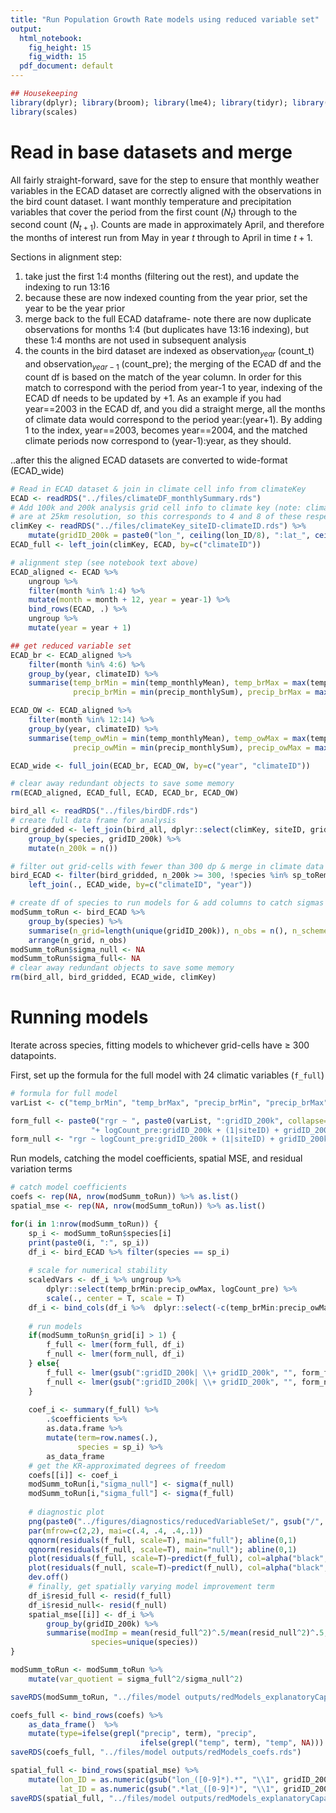 ```yaml
---
title: "Run Population Growth Rate models using reduced variable set"
output:
  html_notebook:
    fig_height: 15
    fig_width: 15
  pdf_document: default
---
```


```r
## Housekeeping
library(dplyr); library(broom); library(lme4); library(tidyr); library(lmerTest);
library(scales)
```

# Read in base datasets and merge 
All fairly straight-forward, save for the step to ensure that monthly weather variables in the ECAD dataset are correctly aligned with the observations in the bird count dataset. I want monthly temperature and precipitation variables that cover the period from the first count ($N_t$) through to the second count ($N_{t+1}$). Counts are made in approximately April, and therefore the months of interest run from May in year $t$ through to April in time $t+1$. 

Sections in alignment step:

(1) take just the first 1:4 months (filtering out the rest), and update the indexing to run 13:16
(2) because these are now indexed counting from the year prior, set the year to be the year prior
(3) merge back to the full ECAD dataframe- note there are now duplicate observations for months 1:4 (but duplicates have 13:16 indexing), but these 1:4 months are not used in subsequent analysis
(4) the counts in the bird dataset are indexed as observation$_{year}$ (count_t) and observation$_{year-1}$ (count_pre); the merging of the ECAD df and the count df is based on the match of the year column. In order for this match to correspond with the period from year-1 to year, indexing of the ECAD df needs to be updated by +1. As an example if you had year==2003 in the ECAD df, and you did a straight merge, all the months of climate data would correspond to the period year:(year+1). By adding 1 to the index, year==2003, becomes year==2004, and the matched climate periods now correspond to (year-1):year, as they should. 

..after this the aligned ECAD datasets are converted to wide-format (ECAD_wide)
```r
# Read in ECAD dataset & join in climate cell info from climateKey
ECAD <- readRDS("../files/climateDF_monthlySummary.rds")
# Add 100k and 200k analysis grid cell info to climate key (note: climate cells
# are at 25km resolution, so this corresponds to 4 and 8 of these respectively)
climKey <- readRDS("../files/climateKey_siteID-climateID.rds") %>%
    mutate(gridID_200k = paste0("lon_", ceiling(lon_ID/8), ":lat_", ceiling(lat_ID/8)))
ECAD_full <- left_join(climKey, ECAD, by=c("climateID"))

# alignment step (see notebook text above)
ECAD_aligned <- ECAD %>% 
    ungroup %>%
    filter(month %in% 1:4) %>%
    mutate(month = month + 12, year = year-1) %>%
    bind_rows(ECAD, .) %>%
    ungroup %>%
    mutate(year = year + 1)

## get reduced variable set
ECAD_br <- ECAD_aligned %>% 
    filter(month %in% 4:6) %>%
    group_by(year, climateID) %>%
    summarise(temp_brMin = min(temp_monthlyMean), temp_brMax = max(temp_monthlyMean),
              precip_brMin = min(precip_monthlySum), precip_brMax = max(precip_monthlySum))

ECAD_OW <- ECAD_aligned %>% 
    filter(month %in% 12:14) %>%
    group_by(year, climateID) %>%
    summarise(temp_owMin = min(temp_monthlyMean), temp_owMax = max(temp_monthlyMean),
              precip_owMin = min(precip_monthlySum), precip_owMax = max(precip_monthlySum))

ECAD_wide <- full_join(ECAD_br, ECAD_OW, by=c("year", "climateID"))

# clear away redundant objects to save some memory
rm(ECAD_aligned, ECAD_full, ECAD, ECAD_br, ECAD_OW)
```


```r
bird_all <- readRDS("../files/birdDF.rds") 
# create full data frame for analysis
bird_gridded <- left_join(bird_all, dplyr::select(climKey, siteID, gridID_200k, lon_ID, lat_ID), by="siteID") %>%
    group_by(species, gridID_200k) %>%
    mutate(n_200k = n())

# filter out grid-cells with fewer than 300 dp & merge in climate data from ECAD
bird_ECAD <- filter(bird_gridded, n_200k >= 300, !species %in% sp_toRemove) %>%
    left_join(., ECAD_wide, by=c("climateID", "year"))  

# create df of species to run models for & add columns to catch sigmas
modSumm_toRun <- bird_ECAD %>%
    group_by(species) %>%
    summarise(n_grid=length(unique(gridID_200k)), n_obs = n(), n_scheme=length(unique(schemeID))) %>%
    arrange(n_grid, n_obs)
modSumm_toRun$sigma_null <- NA
modSumm_toRun$sigma_full<- NA
# clear away redundant objects to save some memory
rm(bird_all, bird_gridded, ECAD_wide, climKey)
```

# Running models
Iterate across species, fitting models to whichever grid-cells have $\geq$ 300 datapoints. 

First, set up the formula for the full model with 24 climatic variables (`f_full`)
``` r
# formula for full model 
varList <- c("temp_brMin", "temp_brMax", "precip_brMin", "precip_brMax", "temp_owMin", "temp_owMax", "precip_owMin", "precip_owMax")

form_full <- paste0("rgr ~ ", paste0(varList, ":gridID_200k", collapse=" + "), 
                  "+ logCount_pre:gridID_200k + (1|siteID) + gridID_200k")
form_null <- "rgr ~ logCount_pre:gridID_200k + (1|siteID) + gridID_200k"
```

Run models, catching the model coefficients, spatial MSE, and residual variation terms
```r
# catch model coefficients
coefs <- rep(NA, nrow(modSumm_toRun)) %>% as.list()
spatial_mse <- rep(NA, nrow(modSumm_toRun)) %>% as.list()

for(i in 1:nrow(modSumm_toRun)) {
    sp_i <- modSumm_toRun$species[i]
    print(paste0(i, ":", sp_i))
    df_i <- bird_ECAD %>% filter(species == sp_i)
    
    # scale for numerical stability
    scaledVars <- df_i %>% ungroup %>%
        dplyr::select(temp_brMin:precip_owMax, logCount_pre) %>%
        scale(., center = T, scale = T)
    df_i <- bind_cols(df_i %>%  dplyr::select(-c(temp_brMin:precip_owMax, logCount_pre)), data.frame(scaledVars))
    
    # run models
    if(modSumm_toRun$n_grid[i] > 1) {
        f_full <- lmer(form_full, df_i)
        f_null <- lmer(form_null, df_i)   
    } else{
        f_full <- lmer(gsub(":gridID_200k| \\+ gridID_200k", "", form_full), df_i)
        f_null <- lmer(gsub(":gridID_200k| \\+ gridID_200k", "", form_null), df_i)  
    }
    
    coef_i <- summary(f_full) %>%
        .$coefficients %>%
        as.data.frame %>%
        mutate(term=row.names(.),
               species = sp_i) %>%
        as_data_frame
    # get the KR-approximated degrees of freedom
    coefs[[i]] <- coef_i
    modSumm_toRun[i,"sigma_null"] <- sigma(f_null)
    modSumm_toRun[i,"sigma_full"] <- sigma(f_full)
    
    # diagnostic plot
    png(paste0("../figures/diagnostics/reducedVariableSet/", gsub("/", "-", sp_i),".png"), width = 500, height=500)
    par(mfrow=c(2,2), mai=c(.4, .4, .4,.1))
    qqnorm(residuals(f_full, scale=T), main="full"); abline(0,1)
    qqnorm(residuals(f_null, scale=T), main="null"); abline(0,1)
    plot(residuals(f_full, scale=T)~predict(f_full), col=alpha("black", .5)); abline(0, 0)
    plot(residuals(f_null, scale=T)~predict(f_null), col=alpha("black", .5)); abline(0, 0)
    dev.off()
    # finally, get spatially varying model improvement term
    df_i$resid_full <- resid(f_full)
    df_i$resid_null<- resid(f_null)
    spatial_mse[[i]] <- df_i %>%
        group_by(gridID_200k) %>%
        summarise(modImp = mean(resid_full^2)^.5/mean(resid_null^2)^.5, lat=mean(lat_WGS84), lon=mean(lon_WGS84),
                  species=unique(species))
}

```

```r
modSumm_toRun <- modSumm_toRun %>%
    mutate(var_quotient = sigma_full^2/sigma_null^2)

saveRDS(modSumm_toRun, "../files/model outputs/redModels_explanatoryCapacity.rds")

coefs_full <- bind_rows(coefs) %>%
    as_data_frame()  %>%
    mutate(type=ifelse(grepl("precip", term), "precip",
                             ifelse(grepl("temp", term), "temp", NA)))
saveRDS(coefs_full, "../files/model outputs/redModels_coefs.rds")

spatial_full <- bind_rows(spatial_mse) %>%
    mutate(lon_ID = as.numeric(gsub("lon_([0-9]*).*", "\\1", gridID_200k)),
           lat_ID = as.numeric(gsub(".*lat_([0-9]*)", "\\1", gridID_200k)))
saveRDS(spatial_full, "../files/model outputs/redModels_explanatoryCapacity_spatial.rds")
```